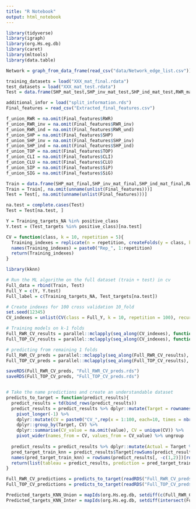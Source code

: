 ---
title: "R Notebook"
output: html_notebook
---


```{r}
library(tidyverse)
library(igraph)
library(org.Hs.eg.db)
library(caret)
library(mltools)
library(data.table)

Network = graph_from_data_frame(read_csv("data/Network_edge_list.csv"))

training_datasets = load("XXX_mat_final.rdata")
test_datasets = load("XXX_mat_test.rdata")
Test = data.frame(SHP_mat_test,SHP_inv_mat_test,SHP_ind_mat_test,RWR_mat_test,RWR_inv_mat_test,RWR_ind_mat_test,TOP_mat_test,CLI_mat_test,CLU_mat_test,SIP_mat_test,SIG_mat_test)

additional_infor = load("split_information.rds")
Final_features = read_csv("Extracted_final_features.csv")

f_union_RWR = na.omit(Final_features$RWR)
f_union_RWR_inv = na.omit(Final_features$RWR_inv)
f_union_RWR_ind = na.omit(Final_features$RWR_und)
f_union_SHP = na.omit(Final_features$SHP)
f_union_SHP_inv = na.omit(Final_features$SHP_inv)
f_union_SHP_ind = na.omit(Final_features$SHP_ind)
f_union_TOP = na.omit(Final_features$TOP)
f_union_CLI = na.omit(Final_features$CLI)
f_union_CLU = na.omit(Final_features$CLU)
f_union_SIP = na.omit(Final_features$SiP)
f_union_SIG = na.omit(Final_features$SiG)

Train = data.frame(SHP_mat_final,SHP_inv_mat_final,SHP_ind_mat_final,RWR_mat_final,RWR_inv_mat_final,RWR_ind_mat_final,TOP_mat_final,CLI_mat_final,CLU_mat_final,SIP_mat_final,SIG_mat_final)
Train = Train[, na.omit(unname(unlist(Final_features)))]
Test = Test[, na.omit(unname(unlist(Final_features)))]

na.test = complete.cases(Test)
Test = Test[na.test, ]

Y = Training_targets_NA %in% positive_class
Y.test = (Test_targets %in% positive_class)[na.test]

CV = function(class, k = 10, repetition = 5){
  Training_indexes = replicate(n = repetition, createFolds(y = class, k = k, list = TRUE, returnTrain = TRUE), simplify = FALSE)
  names(Training_indexes) = paste0("Rep_", 1:repetition)
  return(Training_indexes)
}

```


```{r Final predicton for similarities and non directed random walks}
library(kknn)

# Run the ML algorithm on the full dataset (train + test) in cv
Full_data = rbind(Train, Test)
Full_Y = c(Y, Y.test)
Full_label = c(Training_targets_NA, Test_targets[na.test])

# Create indexes for 100 cross validation 10_fold
set.seed(12345)
CV_indexes = unlist(CV(class = Full_Y, k = 10, repetition = 100), recursive = FALSE)

# Training models on k-1 folds
Full_RWR_CV_results = parallel::mclapply(seq_along(CV_indexes), function(i) {print(i);kknn::train.kknn(Y~., data.frame(Y = as.factor(Full_Y[CV_indexes[[i]]]), Full_data[CV_indexes[[i]], f_union_RWR_ind]), kernel = "biweight", ks = 5, distance = 2  )}, mc.cores = 15)
Full_TOP_CV_results = parallel::mclapply(seq_along(CV_indexes), function(i) {print(i);kknn::train.kknn(Y~., data.frame(Y = as.factor(Full_Y[CV_indexes[[i]]]), Full_data[CV_indexes[[i]], f_union_TOP])     , kernel = "biweight", ks = 5, distance = 1.8)}, mc.cores = 15)

# predicting from remaining 1 folds
Full_RWR_CV_preds = parallel::mclapply(seq_along(Full_RWR_CV_results), function(i) setNames(as.logical(predict(Full_RWR_CV_results[[i]], Full_data[-CV_indexes[[i]], f_union_RWR_ind])), Full_label[-CV_indexes[[i]]]), mc.cores = 15)
Full_TOP_CV_preds = parallel::mclapply(seq_along(Full_TOP_CV_results), function(i) setNames(as.logical(predict(Full_TOP_CV_results[[i]], Full_data[-CV_indexes[[i]], f_union_TOP])), Full_label[-CV_indexes[[i]]]), mc.cores = 15)

saveRDS(Full_RWR_CV_preds, "Full_RWR_CV_preds.rds")
saveRDS(Full_TOP_CV_preds, "Full_TOP_CV_preds.rds")


# Take the name predictions and create an understandable dataset
predicts_to_target = function(predict_results){
  predict_results = td(bind_rows(predict_results))
  predict_results = predict_results %>% dplyr::mutate(Target = rownames(.), .before = 1) %>% 
    pivot_longer(-1) %>% 
    dplyr::mutate(CV = paste0("CV_",rep(x = 1:100, each=10, times = nbrunique(Target)))) %>% 
    dplyr::group_by(Target, CV) %>% 
    dplyr::summarise(CV_value = na.omit(value), CV = unique(CV)) %>% 
    pivot_wider(names_from = CV, values_from = CV_value) %>% ungroup
  
  predict_results = predict_results %>% dplyr::mutate(Actual = Target %in% positive_class, .after = 1) %>% arrange(desc(Actual))
  pred_target_train_knn = predict_results$Target[rowSums(predict_results[, -c(1,2)]) >= 50]
  names(pred_target_train_knn) = rowSums(predict_results[, -c(1,2)])[rowSums(predict_results[, -c(1,2)]) >= 50]/100
  return(list(tableau = predict_results, prediction = pred_target_train_knn))
}

Full_RWR_CV_predictions = predicts_to_target(readRDS("Full_RWR_CV_preds.rds"))
Full_TOP_CV_predictions = predicts_to_target(readRDS("Full_TOP_CV_preds.rds"))

Predicted_targets_KNN_Union = mapIds(org.Hs.eg.db, setdiff(c(Full_RWR_CV_predictions$prediction,Full_TOP_CV_predictions$prediction), positive_class) %>% str_remove("Prot_"), "SYMBOL", "UNIPROT")
Predicted_targets_KNN_Inter = mapIds(org.Hs.eg.db, setdiff(intersect(Full_RWR_CV_predictions$prediction,Full_TOP_CV_predictions$prediction), positive_class) %>% str_remove("Prot_"), "SYMBOL", "UNIPROT")

```






